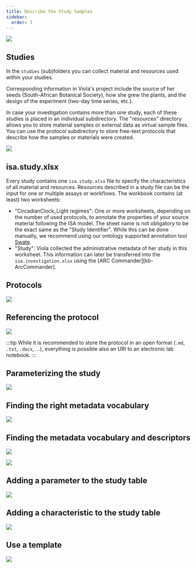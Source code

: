 ```yaml
---
title: Describe the Study Samples
sidebar:
  order: 3
---
```




![](@images/start-here/newDPfigures/arc-prototypic-study-divide-conquer.svg)

## Studies

In the `studies` (sub)folders you can collect material and resources used within your studies. 

Corresponding information in Viola's project include the source of her seeds (South-African Botanical Society), how she grew the plants, and the design of the experiment (two-day time series, etc.). 

In case your investigation contains more than one study, each of these studies is placed in an individual subdirectory. The "resources" directory allows you to store material samples or external data as virtual sample files. You can use the protocol subdirectory to store free-text protocols that describe how the samples or materials were created.

![](@images/start-here/newDPfigures/arc-prototypic-study-identify.svg)

## isa.study.xlsx

Every study contains one `isa.study.xlsx` file to specify the characteristics of all material and resources. Resources described in a study file can be the input for one or multiple assays or workflows. The workbook contains (at least) two worksheets:

- "CircadianClock_Light regimes": One or more worksheets, depending on the number of used protocols, to annotate the properties of your source material following the ISA model. The sheet name is not obligatory to be the exact same as the "Study Identifier". While this can be done manually, we recommend using our ontology supported annotation tool [Swate](swate_QuickStart.html).
- "Study": Viola collected the administrative metadata of her study in this worksheet. This information can later be transferred into the `isa.investigation.xlsx` using the [ARC Commander][kb-ArcCommander].

## Protocols

![](@images/start-here/newDPfigures/arc-prototypic-metadata-table-representation.svg)

## Referencing the protocol

![](@images/start-here/newDPfigures/arc-prototypic-study-protocolref.svg)

:::tip
While it is recommended to store the protocol in an open format (`.md`, `.txt`, `.docx`, …), everything is possible also an URI to an electronic lab notebook.
:::

## Parameterizing the study

![](@images/start-here/newDPfigures/arc-prototypic-study-parameterization.svg)

## Finding the right metadata vocabulary

![](@images/start-here/newDPfigures/arc-prototypic-study-parameterization1.svg)

## Finding the metadata vocabulary and descriptors

![](@images/start-here/newDPfigures/arc-prototypic-study-parameterization2.svg)

![](@images/start-here/newDPfigures/arc-prototypic-study-parameterization3.svg)

## Adding a parameter to the study table 

![](@images/start-here/newDPfigures/arc-prototypic-metadata-table-add-parameter.svg)

## Adding a characteristic to the study table 

![](@images/start-here/newDPfigures/arc-prototypic-metadata-table-add-characteristic.svg)

## Use a template

![](@images/start-here/newDPfigures/swate-templates.svg)